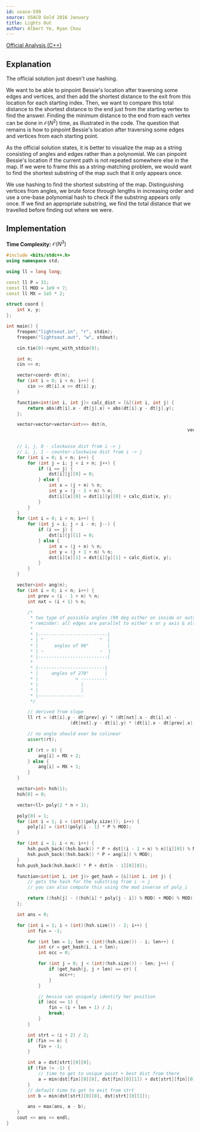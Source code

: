 ```yaml
---
id: usaco-599
source: USACO Gold 2016 January
title: Lights Out
author: Albert Ye, Ryan Chou
---
```


[Official Analysis (C++)](http://www.usaco.org/current/data/sol_lightsout_gold_jan16.html)

## Explanation
The official solution just doesn't use hashing.

We want to be able to pinpoint Bessie's location after traversing some edges and
vertices, and then add the shortest distance to the exit from this location for
each starting index. Then, we want to compare this total distance to the
shortest distance to the end just from the starting vertex to find the answer.
Finding the minimum distance to the end from each vertex can be done in
$\mathcal{O}(N^2)$ time, as illustrated in the code. The question that remains
is how to pinpoint Bessie's location after traversing some edges and vertices
from each starting point.

As the official solution states, it is better to visualize the map as a string
consisting of angles and edges rather than a polynomial. We can pinpoint
Bessie's location if the current path is not repeated somewhere else in the map.
If we were to frame this as a string-matching problem, we would want to find the
shortest substring of the map such that it only appears once.

We use hashing to find the shortest substring of the map. Distinguishing
vertices from angles, we brute force through lengths in increasing order and use
a one-base polynomial hash to check if the substring appears only once. If we
find an appropriate substring, we find the total distance that we travelled
before finding out where we were.

## Implementation
**Time Complexity:** $\mathcal{O}(N^3)$

<LanguageSection>
<CPPSection>

```cpp
#include <bits/stdc++.h>
using namespace std;

using ll = long long;

const ll P = 31;
const ll MOD = 1e9 + 7;
const ll MX = 1e5 * 2;

struct coord {
	int x, y;
};

int main() {
	freopen("lightsout.in", "r", stdin);
	freopen("lightsout.out", "w", stdout);

	cin.tie(0)->sync_with_stdio(0);

	int n;
	cin >> n;

	vector<coord> dt(n);
	for (int i = 0; i < n; i++) {
		cin >> dt[i].x >> dt[i].y;
	}

	function<int(int i, int j)> calc_dist = [&](int i, int j) {
		return abs(dt[i].x - dt[j].x) + abs(dt[i].y - dt[j].y);
	};

	vector<vector<vector<int>>> dst(n,
																	vector<vector<int>>(n,
																											vector<int>(2, INT32_MAX)));

	// i, j, 0 - clockwise dist from i -> j
	// i, j, 1 - counter-clockwise dist from i -> j
	for (int i = 0; i < n; i++) {
		for (int j = i; j < i + n; j++) {
			if (i == j) {
				dst[i][j][0] = 0;
			} else {
				int x = (j + n) % n;
				int y = (j - 1 + n) % n;
				dst[i][x][0] = dst[i][y][0] + calc_dist(x, y);
			}
		}
	}
	for (int i = 0; i < n; i++) {
		for (int j = i; j > i - n; j--) {
			if (i == j) {
				dst[i][j][1] = 0;
			} else {
				int x = (j + n) % n;
				int y = (j + 1 + n) % n;
				dst[i][x][1] = dst[i][y][1] + calc_dist(x, y);
			}
		}
	}

	vector<int> ang(n);
	for (int i = 0; i < n; i++) {
		int prev = (i - 1 + n) % n;
		int nxt = (i + 1) % n;

		/*
		 * two type of possible angles (90 deg either on inside or outside)
		 * reminder: all edges are parallel to either x or y axis & alternate
		 *
		 * |--------------------------|
		 * | ^                     ^  |
		 * |      angles of 90°       |
		 * | ˅                     ˅  |
		 * |--------------------------|
		 *
		 * |-------------------------|
		 * |     angles of 270°      |
		 * |              > ----------
		 * |                |
		 * |                |
		 * |-----------------
		 */

		// derived from slope
		ll rt = (dt[i].y - dt[prev].y) * (dt[nxt].x - dt[i].x) -
						(dt[nxt].y - dt[i].y) * (dt[i].x - dt[prev].x);

		// no angle should ever be colinear
		assert(rt);

		if (rt > 0) {
			ang[i] = MX + 2;
		} else {
			ang[i] = MX + 1;
		}
	}

	vector<int> hsh(1);
	hsh[0] = 0;

	vector<ll> poly(2 * n + 1);

	poly[0] = 1;
	for (int i = 1; i < (int)(poly.size()); i++) {
		poly[i] = (int)(poly[i - 1] * P % MOD);
	}

	for (int i = 1; i < n; i++) {
		hsh.push_back((hsh.back() * P + dst[(i - 1 + n) % n][i][0]) % MOD);
		hsh.push_back((hsh.back() * P + ang[i]) % MOD);
	}
	hsh.push_back(hsh.back() * P + dst[n - 1][0][0]);

	function<int(int i, int j)> get_hash = [&](int i, int j) {
		// gets the hash for the substring from i -> j
		// you can also compute this using the mod inverse of poly_i

		return ((hsh[j] - ((hsh[i] * poly[j - i]) % MOD) + MOD) % MOD);
	};

	int ans = 0;

	for (int i = 1; i < (int)(hsh.size()) - 2; i++) {
		int fin = -1;

		for (int len = 1; len < (int)(hsh.size()) - i; len++) {
			int cr = get_hash(i, i + len);
			int occ = 0;

			for (int j = 0; j < (int)(hsh.size()) - len; j++) {
				if (get_hash(j, j + len) == cr) {
					occ++;
				}
			}

			// bessie can uniquely identify her position
			if (occ == 1) {
				fin = (i + len + 1) / 2;
				break;
			}
		}

		int strt = (i + 2) / 2;
		if (fin >= n) {
			fin = -1;
		}

		int a = dst[strt][0][0];
		if (fin != -1) {
			// time to get to unique point + best dist from there
			a = min(dst[fin][0][0], dst[fin][0][1]) + dst[strt][fin][0];
		}
		// default time to get to exit from strt
		int b = min(dst[strt][0][0], dst[strt][0][1]);

		ans = max(ans, a - b);
	}
	cout << ans << endl;
}
```
</CPPSection>
</LanguageSection>
